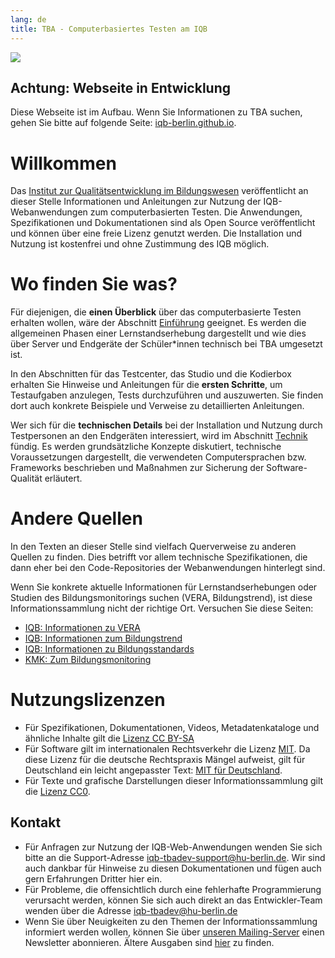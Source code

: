 ```yaml
---
lang: de
title: TBA - Computerbasiertes Testen am IQB
---
```

![](schuelerin_am_laptop.png)

::: {.callout-important}
## Achtung: Webseite in Entwicklung
Diese Webseite ist im Aufbau. Wenn Sie Informationen zu TBA suchen, gehen Sie bitte auf folgende Seite: [iqb-berlin.github.io](https://iqb-berlin.github.io).
:::

# Willkommen

Das [Institut zur Qualitätsentwicklung im Bildungswesen](https://www.iqb.hu-berlin.de) veröffentlicht an dieser Stelle Informationen und Anleitungen zur Nutzung der IQB-Webanwendungen zum computerbasierten Testen. Die Anwendungen, Spezifikationen und Dokumentationen sind als Open Source veröffentlicht und können über eine freie Lizenz genutzt werden. Die Installation und Nutzung ist kostenfrei und ohne Zustimmung des IQB möglich. 

# Wo finden Sie was?

Für diejenigen, die **einen Überblick** über das computerbasierte Testen erhalten wollen, wäre der Abschnitt [Einführung](Einführung) geeignet. Es werden die allgemeinen Phasen einer Lernstandserhebung dargestellt und wie dies über Server und Endgeräte der Schüler*innen technisch bei TBA umgesetzt ist.

In den Abschnitten für das Testcenter, das Studio und die Kodierbox erhalten Sie Hinweise und Anleitungen für die **ersten Schritte**, um Testaufgaben anzulegen, Tests durchzuführen und auszuwerten. Sie finden dort auch konkrete Beispiele und Verweise zu detaillierten Anleitungen.

Wer sich für die **technischen Details** bei der Installation und Nutzung durch Testpersonen an den Endgeräten interessiert, wird im Abschnitt [Technik](Technik) fündig. Es werden grundsätzliche Konzepte diskutiert, technische Voraussetzungen dargestellt, die verwendeten Computersprachen bzw. Frameworks beschrieben und Maßnahmen zur Sicherung der Software-Qualität erläutert.

# Andere Quellen

In den Texten an dieser Stelle sind vielfach Querverweise zu anderen Quellen zu finden. Dies betrifft vor allem technische Spezifikationen, die dann eher bei den Code-Repositories der Webanwendungen hinterlegt sind.

Wenn Sie konkrete aktuelle Informationen für Lernstandserhebungen oder Studien des Bildungsmonitorings suchen (VERA, Bildungstrend), ist diese Informationssammlung nicht der richtige Ort. Versuchen Sie diese Seiten:

* [IQB: Informationen zu VERA](https://www.iqb.hu-berlin.de/vera/)
* [IQB: Informationen zum Bildungstrend](https://www.iqb.hu-berlin.de/bt/)
* [IQB: Informationen zu Bildungsstandards](https://www.iqb.hu-berlin.de/bista/)
* [KMK: Zum Bildungsmonitoring](https://www.kmk.org/themen/qualitaetssicherung-in-schulen/bildungsmonitoring/)

# Nutzungslizenzen

* Für Spezifikationen, Dokumentationen, Videos, Metadatenkataloge und ähnliche Inhalte gilt die [Lizenz CC BY-SA](https://creativecommons.org/licenses/by-sa/4.0/)
* Für Software gilt im internationalen Rechtsverkehr die Lizenz [MIT](https://opensource.org/licenses/MIT). Da diese Lizenz für die deutsche Rechtspraxis Mängel aufweist, gilt für Deutschland ein leicht angepasster Text: [MIT für Deutschland](https://github.com/iqb-berlin/iqb-berlin.github.io/wiki/Softwarelizenz-f%C3%BCr-die-Anwendung-in-Deutschland).
* Für Texte und grafische Darstellungen dieser Informationssammlung gilt die [Lizenz CC0](https://open-educational-resources.de/was-die-cc0-freigabe-bedeutet-und-welche-moeglichkeiten-sie-eroeffnen/).

## Kontakt

* Für Anfragen zur Nutzung der IQB-Web-Anwendungen wenden Sie sich bitte an die Support-Adresse [iqb-tbadev-support@hu-berlin.de](mailto:iqb-tbadev-support@hu-berlin.de). Wir sind auch dankbar für Hinweise zu diesen Dokumentationen und fügen auch gern Erfahrungen Dritter hier ein.
* Für Probleme, die offensichtlich durch eine fehlerhafte Programmierung verursacht werden, können Sie sich auch direkt an das Entwickler-Team wenden über die Adresse [iqb-tbadev@hu-berlin.de](mailto:iqb-tbadev@hu-berlin.de)
* Wenn Sie über Neuigkeiten zu den Themen der Informationssammlung informiert werden wollen, können Sie über [unseren Mailing-Server](https://sympa.cms.hu-berlin.de/sympa/subscribe/iqb-tbadev-news) einen Newsletter abonnieren. Ältere Ausgaben sind [hier](https://sympa.cms.hu-berlin.de/sympa/arc/iqb-tbadev-news) zu finden.
